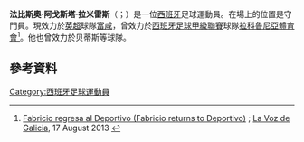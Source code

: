 {{noteTA
|G1=Football
|G2=laliga
|G3=FAcup
|G4=uefa
}}

{{Infobox football biography
| name = 法比<br>Fabri
| image = Fabricio Agosto.jpg
| image_size = 210
| caption =
| fullname = Fabricio Agosto Ramirez
| birth_date = {{Birth date and age|1987|12|31|df=y}}
| birth_place = [[西班牙|西班牙]][[拉斯帕爾馬斯|拉斯帕爾馬斯]]
| height = {{convert|1.85|m|ftin|0|abbr=on}}
| position = [[守門員|守門員]]
| currentclub = [[富咸足球會|富咸]]
| clubnumber = 31
| youthyears1 = 2003–2005 | youthclubs1 = [[贝辛达里奥足球俱乐部|域仙達利奧]] 
| youthyears2 = 2005–2006 | youthclubs2 = [[拉科魯尼亞體育會|拉科魯尼亞]]
| years1 = 2006–2008 | clubs1 = Deportivo de La Coruña B | caps1 = 54 | goals1 = 0 
| years2 = 2007–2009 | clubs2 = [[拉科魯尼亞體育會|拉科魯尼亞]] | caps2 = 6 | goals2 = 0  
| years3 = 2009–2011 | clubs3 = [[皇家華拉度列足球會|華拉度列]] | caps3 = 1 | goals3 = 0
| years4 = 2010–2011 | clubs4 = → [[維爾瓦足球會|維爾瓦]] (loan) | caps4 = 40 | goals4 = 0
| years5 = 2011–2013 | clubs5 = [[皇家貝迪斯|貝迪斯]] | caps5 = 17 | goals5 = 0 
| years6 = 2013–2016 | clubs6 = [[拉科魯尼亞體育會|拉科魯尼亞]] | caps6 = 37 | goals6 = 0
| years7 = 2016–2018 | clubs7 = [[比錫達斯體育會|比錫達斯]] | caps7 = 66 | goals7 = 0 
| years8 = 2018– | clubs8 = [[富咸足球會|富咸]] | caps8 = 2 | goals8 = 0
| years9 = 2019–2020 | clubs9 = → [[皇家馬略卡體育會|馬略卡]] (loan) | caps9 = 1 | goals9 = 0 
| totalcaps = | totalgoals =  
| nationalyears1 = 2007 | nationalteam1 = 西班牙U20 | nationalcaps1 = 1 | nationalgoals1 = 0 
| club-update = 20 July 2020
| nationalteam-update =
}}

'''法比斯奧·阿戈斯塔·拉米雷斯'''（{{lang-es|Fabricio Agosto Ramírez}}；{{bd|1987年|12月31日}}）是一位[[西班牙|西班牙]]足球運動員。在場上的位置是守門員。現效力於[[英超|英超]]球隊[[富咸足球會|富咸]]，曾效力於[[西班牙足球甲級聯賽|西班牙足球甲級聯賽]]球隊[[拉科魯尼亞體育會|拉科魯尼亞體育會]]<ref>[http://www.lavozdegalicia.es/noticia/deportivo/2013/08/17/fabricio-regresa-deportivo/00031376741714463829767.htm Fabricio regresa al Deportivo (Fabricio returns to Deportivo)] {{Wayback|url=http://www.lavozdegalicia.es/noticia/deportivo/2013/08/17/fabricio-regresa-deportivo/00031376741714463829767.htm |date=20140927002844 }}; [[La_Voz_de_Galicia|La Voz de Galicia]], 17 August 2013 {{es icon}}</ref>。他也曾效力於贝蒂斯等球隊。

==參考資料==
{{Reflist}}

{{富咸球員名單}}

{{DEFAULTSORT: Agosto, Fabricio}}
[[Category:西班牙足球運動員|Category:西班牙足球運動員]]